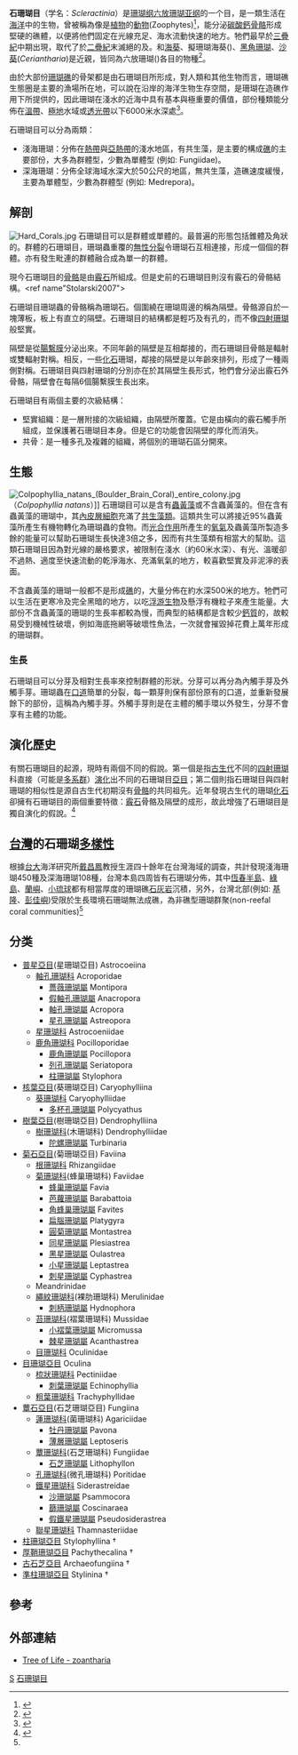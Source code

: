 {{Automatic taxobox
| taxon = Scleractinia
| fossil_range = {{fossil range|Ladinian | Recent |[[三疊紀|三疊紀]]拉丁尼阶 - 現今 | refs= <ref name="Stanley, G. D 2003">Stanley, G. D. The evolution of modern corals and their early history. Earth-Science Rev. 60, 195–225 (2003).</ref>}}
| image = Haeckel Hexacoralla.jpg
| image_caption = 《[[自然界的艺术形态|自然界的艺术形态]]》（1904年）
| authority = Bourne, 1900
| subdivision_ranks = [[亞目|亞目]]
| subdivision = 
* [[普星亞目|普星亞目]] Astrocoeiina
* [[核葉亞目|核葉亞目]] Caryophylliina
* [[樹葉亞目|樹葉亞目]] Dendrophylliina
* [[菊石亞目_(珊瑚)|菊石亞目]] Faviina
* [[目珊瑚亞目|目珊瑚亞目]] Oculina
* [[蕈石亞目|蕈石亞目]] Fungiina
}}
'''石珊瑚目'''（学名：''Scleractinia''）是[[珊瑚纲|珊瑚纲]][[六放珊瑚亚纲|六放珊瑚亚纲]]的一个目，是一類生活在[[海洋|海洋]]中的生物，曾被稱為像是[[植物|植物]]的[[動物|動物]](Zoophytes)<ref>{{Cite book|chapter=|url=https://www.biodiversitylibrary.org/bibliography/70845|publisher=Printed by C. Sherman,|date=1846|location=Philadelphia,|first=James Dwight|last=Dana|title=Zoophytes|access-date=2021-05-30|archive-date=2021-11-13|archive-url=https://web.archive.org/web/20211113112311/https://www.biodiversitylibrary.org/bibliography/70845|dead-url=no}}</ref>，能分泌[[碳酸鈣|碳酸鈣]][[骨骼|骨骼]]形成堅硬的礁體，以便將他們固定在光線充足、海水流動快速的地方。牠們最早於[[三疊紀|三疊紀]]中期出現，取代了於[[二疊紀|二疊紀]]末滅絕的{{le|床板珊瑚|Tabulata|床板珊瑚}}及{{le|四射珊瑚|Rugosa|四射珊瑚}}。和[[海葵|海葵]]、擬珊瑚海葵({{Internal link helper/en|擬珊瑚海葵|Corallimorpharia}})、[[黑角珊瑚|黑角珊瑚]]、[[沙葵|沙葵]](''Ceriantharia'')是近親，皆同為六放珊瑚({{Internal link helper/en|六放珊瑚|Hexacorallia}})各目的物種<ref name=":0">{{Cite book|title=台灣珊瑚全圖鑑(上) 石珊瑚|last=戴昌鳳|first=Corals of Taiwan Vol.1: Scleractinia Fauna|publisher=貓頭鷹|year=2020|isbn=9789862624517|location=台灣|pages=560}}</ref>。

由於大部份[[珊瑚礁|珊瑚礁]]的骨架都是由石珊瑚目所形成，對人類和其他生物而言，珊瑚礁生態圈是主要的漁場所在地，可以說在沿岸的海洋生物生存空間，是珊瑚在造礁作用下所提供的，因此珊瑚在淺水的近海中具有基本與極重要的價值，部份種類能分佈在[[溫帶|溫帶]]、[[極地|極地]]水域或[[透光帶|透光帶]]以下6000米水深處<ref>{{Cite web|title=一次搞清楚造礁珊瑚與寶石珊瑚|url=https://pansci.asia/archives/97133|access-date=2021-05-30|work=PanSci 泛科學|language=zh-TW|archive-date=2021-11-04|archive-url=https://web.archive.org/web/20211104221809/https://pansci.asia/archives/97133|dead-url=no}}</ref>。

石珊瑚目可以分為兩類：
* 淺海珊瑚：分佈在[[熱帶|熱帶]]與[[亚热带|亞熱帶]]的淺水地區，有共生藻，是主要的構成[[礁|礁]]的主要部份，大多為群體型，少數為單體型 (例如: {{Internal link helper/en|蕈珊瑚|Fungiidae}} Fungiidae)。
* 深海珊瑚：分佈全球海域水深大於50公尺的地區，無共生藻，造礁速度緩慢，主要為單體型，少數為群體型 (例如: {{Internal link helper/en|篩孔珊瑚|Medrepora}} Medrepora)。

==解剖==
[[File:Hard_Corals.jpg|thumb]]
石珊瑚目可以是群體或單體的。最普遍的形態包括錐體及角狀的。群體的石珊瑚目，珊瑚蟲重覆的[[無性分裂|無性分裂]]令珊瑚石互相連接，形成一個個的群體。亦有發生毗連的群體融合成為單一的群體。

現今石珊瑚目的[[骨骼|骨骼]]是由[[霰石|霰石]]所組成。但是史前的石珊瑚目則沒有霰石的骨骼結構。<ref name"Stolarski2007">{{cite journal en | last =Stolarski | first =Jaroslaw | coauthors =Anders Meibom, Radoslaw Przenioslo and Maciej Mazur | title =A Cretaceous Scleractinian Coral with a Calcitic Skeleton | journal =Science | volume =318 | issue =5847 | pages =92–94 | publisher =American Association for the Advancement of Science | location =USA | date =2007-10-05 | url =http://www.sciencemag.org/cgi/content/short/318/5847/92 | doi =10.1126/science.1149237 | accessdate =2007-10-11 | pmid =17916731 | archive-date =2009-07-27 | archive-url =https://web.archive.org/web/20090727034143/http://www.sciencemag.org/cgi/content/short/318/5847/92 | dead-url =no }}</ref>

石珊瑚目珊瑚蟲的骨骼稱為珊瑚石。個圍繞在珊瑚周邊的稱為隔壁。骨骼源自於一塊薄板，板上有直立的隔壁。石珊瑚目的結構都是輕巧及有孔的，而不像[[四射珊瑚|四射珊瑚]]般堅實。

隔壁是從[[腸繫膜|腸繫膜]]分泌出來。不同年齡的隔壁是互相鄰接的，而石珊瑚目骨骼是輻射或雙輻射對稱。相反，一些[[化石|化石]]珊瑚，鄰接的隔壁是以年齡來排列，形成了一種兩側對稱。石珊瑚目與四射珊瑚的分別亦在於其隔壁生長形式，牠們會分泌出霰石外骨骼，隔壁會在每隔6個腸繫膜生長出來。

石珊瑚目有兩個主要的次級結構：
* 堅實組織：是一層附接的次級組織，由隔壁所覆蓋。它是由橫向的霰石觸手所組成，並保護著石珊瑚目本身。但是它的功能會因隔壁的厚化而消失。
* 共骨：是一種多孔及複雜的組織，將個別的珊瑚石區分開來。

==生態==
[[File:Colpophyllia_natans_(Boulder_Brain_Coral)_entire_colony.jpg|left]]（''Colpophyllia natans''）]]
石珊瑚目可以是含有[[蟲黃藻|蟲黃藻]]或不含蟲黃藻的。但在含有蟲黃藻的珊瑚中，其[[內皮層細胞|內皮層細胞]]充滿了[[共生|共生]][[藻類|藻類]]。這類共生可以將接近95%蟲黃藻所產生有機物轉化為珊瑚蟲的食物。而[[光合作用|光合作用]]所產生的[[氧氣|氧氣]]及蟲黃藻所製造多餘的能量可以幫助石珊瑚生長快達3倍之多，因而有共生藻類有相當大的幫助。這類石珊瑚目因為對光線的嚴格要求，被限制在淺水（約60米水深）、有光、溫暖卻不過熱、適度至快速流動的乾淨海水、充滿氧氣的地方，較喜歡堅實及非泥濘的表面。

不含蟲黃藻的珊瑚一般都不是形成[[礁|礁]]的，大量分佈在約水深500米的地方。牠們可以生活在更寒冷及完全黑暗的地方，以吃[[浮游生物|浮游生物]]及懸浮有機粒子來產生能量。大部份不含蟲黃藻的珊瑚的生長率都較為慢，而典型的結構都是含較少[[鈣質|鈣質]]的，故較易受到機械性破壞，例如海底拖網等破壞性魚法，一次就會摧毀掉花費上萬年形成的珊瑚群。

===生長===
石珊瑚目可以分芽及相對生長率來控制群體的形狀。分芽可以再分為內觸手芽及外觸手芽。珊瑚蟲在[[口道|口道]]簡單的分裂，每一顆芽則保有部份原有的口道，並重新發展餘下的部份，這稱為內觸手芽。外觸手芽則是在主體的觸手環以外發生，分芽不會享有主體的功能。

==演化歷史==
有關石珊瑚目的起源，現時有兩個不同的假說。第一個是指[[古生代|古生代]]不同的[[四射珊瑚|四射珊瑚]]科直接（可能是[[多系群|多系群]]）[[演化|演化]]出不同的石珊瑚目[[亞目|亞目]]；第二個則指石珊瑚目與四射珊瑚的相似性是源自古生代初期沒有[[骨骼|骨骼]]的共同祖先。近年發現古生代的珊瑚[[化石|化石]]卻擁有石珊瑚目的兩個重要特徵：[[霰石|霰石]]骨骼及隔壁的成形，故此增強了石珊瑚目是獨自演化的假說。<ref>{{Cite journal en|author=Ezaki, Y|year=1998|title=Paleozoic Scleractinia: progenitors or extinct experiments?|journal=Palaeobiology|volume=24|pages=227-234}}</ref>

== [[臺灣|台灣]]的石珊瑚[[多样性指数|多樣性]] ==
根據[[國立臺灣大學|台大]]海洋研究所[[戴昌鳳|戴昌鳳]]教授生涯四十餘年在台灣海域的調查，共計發現淺海珊瑚450種及深海珊瑚108種，台灣本島四周皆有石珊瑚分佈，其中[[恆春半島|恆春半島]]、[[綠島鄉|綠島]]、[[蘭嶼|蘭嶼]]、[[琉球嶼|小琉球]]都有相當厚度的珊瑚礁[[石灰岩|石灰岩]]沉積，另外，台灣北部(例如: [[基隆市|基隆]]、[[彭佳嶼|彭佳嶼]])受限於生長環境石珊瑚無法成礁，為非礁型珊瑚群聚(non-reefal coral communities)<ref name=":0" />

==分类==
* [[普星亞目|普星亞目]](星珊瑚亞目) Astrocoeiina
** [[軸孔珊瑚科|軸孔珊瑚科]] Acroporidae
*** [[薔薇珊瑚屬|薔薇珊瑚屬]] Montipora
*** [[假軸孔珊瑚屬|假軸孔珊瑚屬]] Anacropora
*** [[軸孔珊瑚屬|軸孔珊瑚屬]] Acropora
*** [[星孔珊瑚屬|星孔珊瑚屬]] Astreopora
** [[星珊瑚科|星珊瑚科]] Astrocoeniidae
** [[鹿角珊瑚科|鹿角珊瑚科]] Pocilloporidae
*** [[鹿角珊瑚屬|鹿角珊瑚屬]] Pocillopora
*** [[列孔珊瑚屬|列孔珊瑚屬]] Seriatopora
*** [[柱珊瑚屬|柱珊瑚屬]] Stylophora
* [[核葉亞目|核葉亞目]](葵珊瑚亞目) Caryophylliina
** [[葵珊瑚科|葵珊瑚科]] Caryophylliidae
***[[多杯孔珊瑚屬|多杯孔珊瑚屬]] Polycyathus
* [[樹葉亞目|樹葉亞目]](樹珊瑚亞目) Dendrophylliina
** [[樹珊瑚科|樹珊瑚科]](木珊瑚科) Dendrophylliidae
*** [[陀螺珊瑚屬|陀螺珊瑚屬]] Turbinaria
* [[菊石亞目_(珊瑚)|菊石亞目]](菊珊瑚亞目) Faviina
** [[根珊瑚科|根珊瑚科]] Rhizangiidae
** [[菊珊瑚科|菊珊瑚科]](蜂巢珊瑚科) Faviidae
*** [[蜂巢珊瑚屬|蜂巢珊瑚屬]] Favia
*** [[芭蘿珊瑚屬|芭蘿珊瑚屬]] Barabattoia
*** [[角蜂巢珊瑚屬|角蜂巢珊瑚屬]] Favites
*** [[扁腦珊瑚屬|扁腦珊瑚屬]] Platygyra
*** [[圓菊珊瑚屬|圓菊珊瑚屬]] Montastrea
*** [[同星珊瑚屬|同星珊瑚屬]] Plesiastrea
*** [[黑星珊瑚屬|黑星珊瑚屬]] Oulastrea
*** [[小星珊瑚屬|小星珊瑚屬]] Leptastrea
*** [[刺星珊瑚屬|刺星珊瑚屬]] Cyphastrea
** Meandrinidae
** [[繩紋珊瑚科|繩紋珊瑚科]](裸肋珊瑚科) Merulinidae
*** [[刺柄珊瑚屬|刺柄珊瑚屬]] Hydnophora
** [[苔珊瑚科|苔珊瑚科]](褶葉珊瑚科) Mussidae
*** [[小褶葉珊瑚屬|小褶葉珊瑚屬]] Micromussa
*** [[棘星珊瑚屬|棘星珊瑚屬]] Acanthastrea
** [[目珊瑚科|目珊瑚科]] Oculinidae
* [[目珊瑚亞目|目珊瑚亞目]] Oculina
** [[梳狀珊瑚科|梳狀珊瑚科]] Pectiniidae
*** [[刺葉珊瑚屬|刺葉珊瑚屬]] Echinophyllia
** [[粗葉珊瑚科|粗葉珊瑚科]] Trachyphyllidae
* [[蕈石亞目|蕈石亞目]](石芝珊瑚亞目) Fungiina
** [[蓮珊瑚科|蓮珊瑚科]](菌珊瑚科) Agariciidae
*** [[牡丹珊瑚屬|牡丹珊瑚屬]] Pavona
*** [[薄層珊瑚屬|薄層珊瑚屬]] Leptoseris
** [[蕈珊瑚科|蕈珊瑚科]](石芝珊瑚科) Fungiidae
*** [[石芝珊瑚屬|石芝珊瑚屬]] Lithophyllon
** [[孔珊瑚科|孔珊瑚科]](微孔珊瑚科) Poritidae
** [[鐵星珊瑚科|鐵星珊瑚科]] Siderastreidae
*** [[沙珊瑚屬|沙珊瑚屬]] Psammocora
*** [[篩珊瑚屬|篩珊瑚屬]] Coscinaraea
*** [[假鐵星珊瑚屬|假鐵星珊瑚屬]] Pseudosiderastrea
** [[聯星珊瑚科|聯星珊瑚科]] Thamnasteriidae
* [[柱珊瑚亞目|柱珊瑚亞目]] Stylophyllina †
* [[厚鞘珊瑚亞目|厚鞘珊瑚亞目]] Pachythecalina †
* [[古石芝亞目|古石芝亞目]] Archaeofungiina †
* [[準柱珊瑚亞目|準柱珊瑚亞目]] Stylinina †

==參考==
{{reflist}}

==外部連結==
* [http://tolweb.org/tree?group=zoantharia Tree of Life - zoantharia] {{Wayback|url=http://tolweb.org/tree?group=zoantharia |date=20090221112038 }}
{{Taxonbar}}
{{Authority control}}
[[Category:六放珊瑚亞綱|S]]
[[Category:石珊瑚目|]]